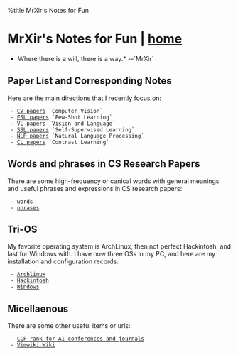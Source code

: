 %title MrXir's Notes for Fun
= MrXir's Notes for Fun | [[/index|home]] =

*Where there is a will,  there is a way.*    --`MrXir`

== Paper List and Corresponding Notes ==

Here are the main directions that I recently focus on:

  - [[CV papers]] `Computer Vision`
  - [[FSL papers]] `Few-Shot Learning`
  - [[VL papers]] `Vision and Language`
  - [[SSL papers]] `Self-Supervised Learning`
  - [[NLP papers]] `Natural Language Processing`
  - [[CL papers]] `Contrast Learning` 


== Words and phrases in CS Research Papers ==

There are some high-frequency or canical words with general meanings and useful phrases and expressions in CS research papers:

  - [[wordsi|words]]
  - [[phrasesi|phrases]]


== Tri-OS ==

My favorite operating system is ArchLinux, then not perfect Hackintosh, and last for Windows with. I have now three OSs in my PC, and here are my installation and configuration records:

  - [[/os/ArchLinux|Archlinux]]
  - [[/os/Hackintosh|Hackintosh]]
  - [[/os/Windows|Windows]]

== Micellaenous ==

There are some other useful items or urls:

  - [[CCF rank for AI conferences and journals]]
  - [[https://emm.ink/wiki/|Vimwiki Wiki]]
